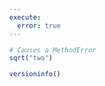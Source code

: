 ---
execute:
  error: true
---

```{julia}
# Causes a MethodError
sqrt("two")
```

```{julia}
versioninfo()
```